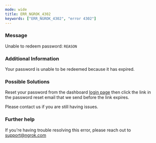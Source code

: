 ```yaml
---
mode: wide
title: ERR_NGROK_4302
keywords: ["ERR_NGROK_4302", "error 4302"]
---
```


### Message

Unable to redeem password: `REASON`

### Additional Information

Your password is unable to be redeemed because it has expired.

### Possible Solutions

Reset your password from the dashboard [login page](https://dashboard.ngrok.com/login) then click the link in the password reset email that we send before the link expires.

Please contact us if you are still having issues.

### Further help

If you're having trouble resolving this error, please reach out to [support@ngrok.com](mailto:support@ngrok.com?subject=Help%20with%20ERR_NGROK_4302)
